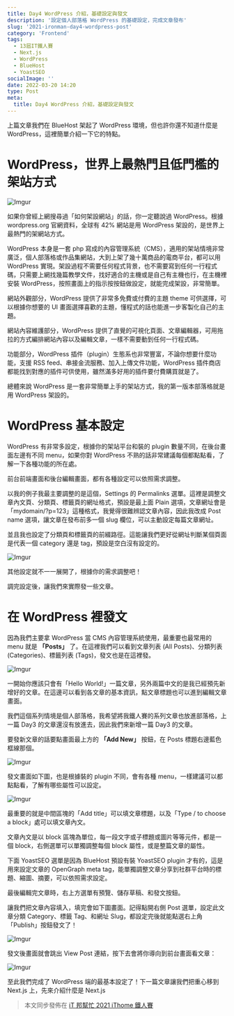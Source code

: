 ```yaml
---
title: Day4 WordPress 介紹，基礎設定與發文
description: '設定個人部落格 WordPress 的基礎設定，完成文章發布'
slug: '2021-ironman-day4-wordpress-post'
category: 'Frontend'
tags:
  - 13屆IT鐵人賽
  - Next.js
  - WordPress
  - BlueHost
  - YoastSEO
socialImage: ''
date: 2022-03-20 14:20
type: Post
meta:
  title: Day4 WordPress 介紹，基礎設定與發文
---
```


上篇文章我們在 BlueHost 架起了 WordPress 環境，但也許你還不知道什麼是 WordPress，這裡簡單介紹一下它的特點。

# WordPress，世界上最熱門且低門檻的架站方式

![Imgur](https://i.imgur.com/TaFNT6e.png)

如果你曾經上網搜尋過「如何架設網站」的話，你一定聽說過 WordPress。根據 wordpress.org 官網資料，全球有 42% 網站是用 WordPress 架設的，是世界上最熱門的架網站方式。

WordPress 本身是一套 php 寫成的內容管理系統（CMS），適用的架站情境非常廣泛，個人部落格或作品集網站，大到上架了幾十萬商品的電商平台，都可以用 WordPress 實現。架設過程不需要任何程式背景，也不需要寫到任何一行程式碼，只需要上網找幾篇教學文件，找好適合的主機或是自己有主機也行，在主機裡安裝 WordPress，按照畫面上的指示按按鈕做設定，就能完成架設，非常簡單。

網站外觀部分，WordPress 提供了非常多免費或付費的主題 theme 可供選擇，可以根據你想要的 UI 畫面選擇喜歡的主題，懂程式的話也能進一步客製化自己的主題。

網站內容維護部分，WordPress 提供了直覺的可視化頁面、文章編輯器，可用拖拉的方式編排網站內容以及編輯文章，一樣不需要動到任何一行程式碼。

功能部分，WordPress 插件（plugin）生態系也非常豐富，不論你想要什麼功能，支援 RSS feed、串接金流服務、加入上傳文件功能，WordPress 插件商店都能找到對應的插件可供使用，雖然滿多好用的插件要付費購買就是了。

總體來說 WordPress 是一套非常簡單上手的架站方式，我的第一版本部落格就是用 WordPress 架設的。

# WordPress 基本設定

WordPress 有非常多設定，根據你的架站平台和裝的 plugin 數量不同，在後台畫面左邊有不同 menu，如果你對 WordPress 不熟的話非常建議每個都點點看，了解一下各種功能的所在處。

前台前端畫面和後台編輯畫面，都有各種設定可以依照需求調整。

以我的例子我最主要調整的是這個，Settings 的 Permalinks 選單。這裡是調整文章內文頁、分類頁、標籤頁的網址格式，預設是最上面 Plain 選項，文章網址會是「mydomain/?p=123」這種格式，我覺得很難辨認文章內容，因此我改成 Post name 選項，讓文章在發布前多一個 slug 欄位，可以主動設定每篇文章網址。

並且我也設定了分類頁和標籤頁的前綴路徑。這能讓我們更好從網址判斷某個頁面是代表一個 category 還是 tag，預設是空白沒有設定的。

![Imgur](https://i.imgur.com/dTbdFaA.png)

其他設定就不一一展開了，根據你的需求調整吧！

調完設定後，讓我們來實際發一些文章。

# 在 WordPress 裡發文

因為我們主要拿 WordPress 當 CMS 內容管理系統使用，最重要也最常用的 menu 就是 **「Posts」** 了。在這裡我們可以看到文章列表 (All Posts)、分類列表 (Categories)、標籤列表 (Tags)，發文也是在這裡發。

![Imgur](https://i.imgur.com/eIoFORW.png)

一開始你應該只會有「Hello World!」一篇文章，另外兩篇中文的是我已經預先新增好的文章。在這邊可以看到各文章的基本資訊，點文章標題也可以進到編輯文章畫面。

我們這個系列情境是個人部落格，我希望將我鐵人賽的系列文章也放進部落格，上一篇 Day3 的文章還沒有放進去，因此我們來新增一篇 Day3 的文章。

要發新文章的話要點畫面最上方的 **「Add New」** 按鈕，在 Posts 標題右邊藍色框線那個。

![Imgur](https://i.imgur.com/svxeKhN.png)

發文畫面如下圖，也是根據裝的 plugin 不同，會有各種 menu，一樣建議可以都點點看，了解有哪些屬性可以設定。

![Imgur](https://i.imgur.com/Ge515JF.png)

最重要的就是中間區塊的「Add title」可以填文章標題，以及「Type / to choose a block」處可以填文章內文。

文章內文是以 block 區塊為單位，每一段文字或子標題或圖片等等元件，都是一個 block，右側選單可以單獨調整每個 block 屬性，或是整篇文章的屬性。

下面 YoastSEO 選單是因為 BlueHost 預設有裝 YoastSEO plugin 才有的，這是用來設定文章的 OpenGraph meta tag，能單獨調整文章分享到社群平台時的標題、縮圖、摘要，可以依照需求設定。

最後編輯完文章時，右上方選單有預覽、儲存草稿、和發文按鈕。

讓我們把文章內容填入，填完會如下圖畫面。記得點開右側 Post 選單，設定此文章分類 Category、標籤 Tag、和網址 Slug，都設定完後就能點選右上角「Publish」按鈕發文了！

![Imgur](https://i.imgur.com/KcYiXk7.png)

發文後畫面就會跳出 View Post 連結，按下去會將你導向到前台畫面看文章：

![Imgur](https://i.imgur.com/kuyovSq.png)

至此我們完成了 WordPress 端的最基本設定了！下一篇文章讓我們把重心移到 Next.js 上，先來介紹什麼是 Next.js

> 本文同步發佈在 [iT 邦幫忙 2021 iThome 鐵人賽](https://ithelp.ithome.com.tw/articles/10267176)
